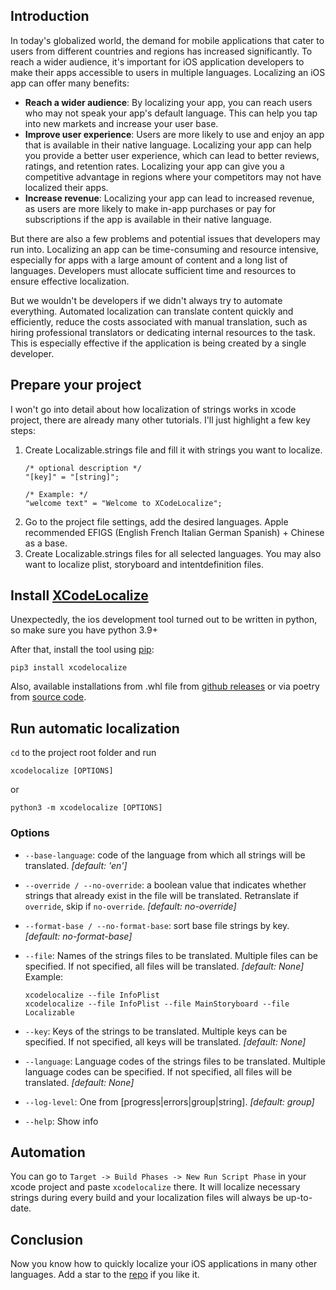 ## Introduction  

In today's globalized world, the demand for mobile applications that cater to users from different countries and regions has increased significantly. To reach a wider audience, it's important for iOS application developers to make their apps accessible to users in multiple languages. Localizing an iOS app can offer many benefits:

- **Reach a wider audience**: By localizing your app, you can reach users who may not speak your app's default language. This can help you tap into new markets and increase your user base.
- **Improve user experience**: Users are more likely to use and enjoy an app that is available in their native language. Localizing your app can help you provide a better user experience, which can lead to better reviews, ratings, and retention rates. Localizing your app can give you a competitive advantage in regions where your competitors may not have localized their apps.
- **Increase revenue**: Localizing your app can lead to increased revenue, as users are more likely to make in-app purchases or pay for subscriptions if the app is available in their native language.

But there are also a few problems and potential issues that developers may run into. Localizing an app can be time-consuming and resource intensive, especially for apps with a large amount of content and a long list of languages. Developers must allocate sufficient time and resources to ensure effective localization.

But we wouldn't be developers if we didn't always try to automate everything. Automated localization can translate content quickly and efficiently, reduce the costs associated with manual translation, such as hiring professional translators or dedicating internal resources to the task. This is especially effective if the application is being created by a single developer.

## Prepare your project

I won't go into detail about how localization of strings works in xcode project, there are already many other tutorials. I'll just highlight a few key steps:

1.  Create Localizable.strings file and fill it with strings you want to localize.
    ```
    /* optional description */
    "[key]" = "[string]";
    
    /* Example: */
    "welcome text" = "Welcome to XCodeLocalize";
    ```
2.  Go to the project file settings, add the desired languages. Apple recommended EFIGS (English French Italian German Spanish) + Chinese as a base.
3.  Create Localizable.strings files for all selected languages. You may also want to localize plist, storyboard and intentdefinition files.

## Install [XCodeLocalize](https://github.com/MarkParker5/XCodeLocalize)

Unexpectedly, the ios development tool turned out to be written in python, so make sure you have python 3.9+

After that, install the tool using [pip](https://pypi.org/project/xcodelocalize/):

```
pip3 install xcodelocalize 
```

Also, available installations from .whl file from [github releases](https://github.com/MarkParker5/XCodeLocalize/releases/latest) or via poetry from [source code](https://github.com/MarkParker5/XCodeLocalize).

## Run automatic localization

`cd` to the project root folder and run

```
xcodelocalize [OPTIONS]
```

or

```
python3 -m xcodelocalize [OPTIONS]
```

### Options

-   `--base-language`: code of the language from which all strings will be translated. _[default: 'en']_
-   `--override / --no-override`: a boolean value that indicates whether strings that already exist in the file will be translated. Retranslate if `override`, skip if `no-override`. _[default: no-override]_
-   `--format-base / --no-format-base`: sort base file strings by key. _[default: no-format-base]_
-   `--file`: Names of the strings files to be translated. Multiple files can be specified. If not specified, all files will be translated. _[default: None]_
    Example:
    ```
    xcodelocalize --file InfoPlist
    xcodelocalize --file InfoPlist --file MainStoryboard --file Localizable 
    ```

-   `--key`: Keys of the strings to be translated. Multiple keys can be specified. If not specified, all keys will be translated. _[default: None]_
-   `--language`: Language codes of the strings files to be translated. Multiple language codes can be specified. If not specified, all files will be translated. _[default: None]_
-   `--log-level`: One from [progress|errors|group|string]. _[default: group]_
-   `--help`: Show info

## Automation

You can go to `Target -> Build Phases -> New Run Script Phase` in your xcode project and paste `xcodelocalize` there. It will localize necessary strings during every build and your localization files will always be up-to-date.

## Conclusion

Now you know how to quickly localize your iOS applications in many other languages. Add a star to the [repo](https://github.com/MarkParker5/XCodeLocalize) if you like it.
